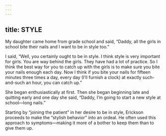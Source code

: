 ```yaml
---
---
---
```

title: STYLE
---




My daughter came home from grade school and said, “Daddy, all the girls in school bite their nails and I want to be in style too.”

I said, “Well, you certainly ought to be in style. I think style is very important for girls. You are way behind the girls. They have had a lot of practice. So I think the best way for you to catch up with the girls is to make sure you bite your nails enough each day. Now I think if you bite your nails for fifteen minutes three times a day, every day (I’ll furnish a clock) at exactly such-and-such an hour, you can catch up.”

She began enthusiastically at first. Then she began beginning late and quitting early and one day she said, “Daddy, I’m going to start a new style at school—long nails.”




Starting by “joining the patient” in her desire to be in style, Erickson proceeds to make the “stylish behavior” into an ordeal. He often used this approach to symptoms—making it more of a bother to keep them than to give them up.